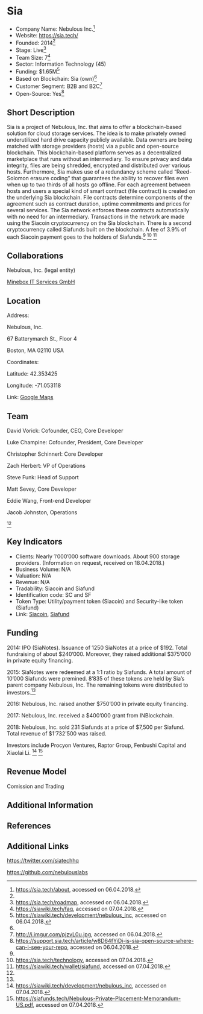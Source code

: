=Sia=

* Company Name: Nebulous Inc.<ref name=„sia“>https://sia.tech/about, accessed on 06.04.2018.</ref>
* Website: https://sia.tech/
* Founded: 2014<ref name=„sia“/>
* Stage: Live<ref name=„siaroad“>https://sia.tech/roadmap, accessed on 06.04.2018.</ref>
* Team Size: 7<ref name=„siafaq“>https://siawiki.tech/faq, accessed on 07.04.2018.</ref>
* Sector: Information Technology (45)
* Funding: $1.65M<ref name=„siacompany“>https://siawiki.tech/development/nebulous_inc, accessed on 06.04.2018.</ref>
* Based on Blockchain: Sia (own)<ref name=„sia“/>
* Customer Segment: B2B and B2C<ref>http://i.imgur.com/pjzvL0u.jpg, accessed on 06.04.2018.</ref>
* Open-Source: Yes<ref>https://support.sia.tech/article/w8D64fYiDi-is-sia-open-source-where-can-i-see-your-repo, accessed on 06.04.2018.</ref>



==Short Description==

Sia is a project of Nebulous, Inc. that aims to offer a blockchain-based solution for cloud storage services. The idea is to make privately owned underutilized hard drive capacity publicly available. Data owners are being matched with storage providers (hosts) via a public and open-source blockchain. This blockchain-based platform serves as a decentralized marketplace that runs without an intermediary. To ensure privacy and data integrity, files are being shredded, encrypted and distributed over various hosts. Furthermore, Sia makes use of a redundancy scheme called “Reed-Solomon erasure coding“ that guarantees the ability to recover files even when up to two thirds of all hosts go offline. For each agreement between hosts and users a special kind of smart contract (file contract) is created on the underlying Sia blockchain. File contracts determine components of the agreement such as contract duration, uptime commitments and prices for several services. The Sia network enforces these contracts automatically with no need for an intermediary. Transactions in the network are made using the Siacoin cryptocurrency on the Sia blockchain. There is a second cryptocurrency called Siafunds built on the blockchain. A fee of 3.9% of each Siacoin payment goes to the holders of Siafunds.<ref name=„sia”/> <ref name=„siatech”>https://sia.tech/technology, accessed on 07.04.2018.</ref> <ref name=„siafunds”>https://siawiki.tech/wallet/siafund, accessed on 07.04.2018.</ref>

==Collaborations==


Nebulous, Inc. (legal entity)

[http://www.minebox.io/ Minebox IT Services GmbH]


==Location==

Address: 

Nebulous, Inc. 

67 Batterymarch St., Floor 4

Boston, MA 02110 USA


Coordinates: 

Latitude: 42.353425

Longitude: -71.053118

Link: [https://www.google.ch/maps/place/280+Congress+St+Floor+12,+Boston,+MA+02210,+USA/@42.3534258,-71.0536649,19z/data=!3m1!4b1!4m5!3m4!1s0x89e37081ad9d8a31:0x95146b82325a20e7!8m2!3d42.3534248!4d-71.0531177 Google Maps]


==Team==

David Vorick: Cofounder, CEO, Core Developer

Luke Champine: Cofounder, President, Core Developer

Christopher Schinnerl: Core Developer

Zach Herbert: VP of Operations

Steve Funk: Head of Support

Matt Sevey, Core Developer

Eddie Wang, Front-end Developer

Jacob Johnston, Operations

<ref name=„siafaq“/>



==Key Indicators==

* Clients: Nearly 1’000’000 software downloads. About 900 storage providers. (Information on request, received on 18.04.2018.)
* Business Volume: N/A
* Valuation: N/A
* Revenue: N/A
* Tradability: Siacoin and Siafund
* Identification code: SC and SF
* Token Type: Utility/payment token (Siacoin) and Security-like token (Siafund)
* Link: [https://coinmarketcap.com/currencies/siacoin/ Siacoin], [https://coinmarketcap.com/currencies/sianote/ Siafund]



==Funding==

2014: IPO (SiaNotes). Issuance of 1250 SiaNotes at a price of $192. Total fundraising of about $240’000. Moreover, they raised additional $375’000 in private equity financing.

2015: SiaNotes were redeemed at a 1:1 ratio by Siafunds. A total amount of 10’000 Siafunds were premined. 8’835 of these tokens are held by Sia’s parent company Nebulous, Inc. The remaining tokens were distributed to investors.<ref name=„siafunds”/>

2016: Nebulous, Inc. raised another $750’000 in private equity financing. 

2017: Nebulous, Inc. received a $400’000 grant from INBlockchain.

2018: Nebulous, Inc. sold 231 Siafunds at a price of $7,500 per Siafund. Total revenue of $1'732'500 was raised.

Investors include Procyon Ventures, Raptor Group, Fenbushi Capital and Xiaolai Li. <ref>https://siawiki.tech/development/nebulous_inc, accessed on 07.04.2018.</ref> <ref name=„memorandum“>https://siafunds.tech/Nebulous-Private-Placement-Memorandum-US.pdf, accessed on 07.04.2018.</ref>

==Revenue Model==

Comission and Trading

==Additional Information==

==References==
<references/>

==Additional Links==

https://twitter.com/siatechhq

https://github.com/nebulouslabs
